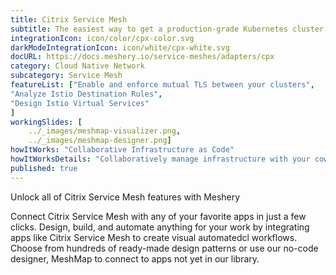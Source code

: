 ```yaml
---
title: Citrix Service Mesh  
subtitle: The easiest way to get a production-grade Kubernetes cluster up and running
integrationIcon: icon/color/cpx-color.svg
darkModeIntegrationIcon: icon/white/cpx-white.svg
docURL: https://docs.meshery.io/service-meshes/adapters/cpx
category: Cloud Native Network
subcategory: Service Mesh
featureList: ["Enable and enforce mutual TLS between your clusters",
"Analyze Istio Destination Rules",
"Design Istio Virtual Services"
]
workingSlides: [
    ../_images/meshmap-visualizer.png,
    ../_images/meshmap-designer.png]
howItWorks: "Collaborative Infrastructure as Code"
howItWorksDetails: "Collaboratively manage infrastructure with your coworkers synchronously sharing the same designs."
published: true
---
```

<p>
    Unlock all of Citrix Service Mesh features with Meshery
</p>
<p>
    Connect Citrix Service Mesh with any of your favorite apps in just a few
    clicks. Design, build, and automate anything for your work by
    integrating apps like Citrix Service Mesh to create visual automatedcl
    workflows. Choose from hundreds of ready-made design patterns or use
    our no-code designer, MeshMap to connect to apps not yet in our
    library.
</p>